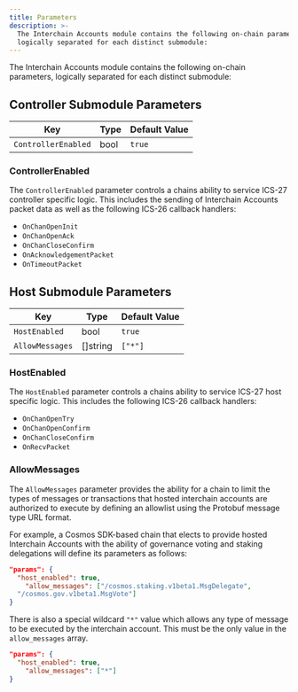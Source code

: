 ```yaml
---
title: Parameters
description: >-
  The Interchain Accounts module contains the following on-chain parameters,
  logically separated for each distinct submodule:
---
```


The Interchain Accounts module contains the following on-chain parameters, logically separated for each distinct submodule:

## Controller Submodule Parameters

| Key                 | Type | Default Value |
| ------------------- | ---- | ------------- |
| `ControllerEnabled` | bool | `true`        |

### ControllerEnabled

The `ControllerEnabled` parameter controls a chains ability to service ICS-27 controller specific logic. This includes the sending of Interchain Accounts packet data as well as the following ICS-26 callback handlers:

* `OnChanOpenInit`
* `OnChanOpenAck`
* `OnChanCloseConfirm`
* `OnAcknowledgementPacket`
* `OnTimeoutPacket`

## Host Submodule Parameters

| Key             | Type      | Default Value |
| --------------- | --------- | ------------- |
| `HostEnabled`   | bool      | `true`        |
| `AllowMessages` | \[]string | `["*"]`       |

### HostEnabled

The `HostEnabled` parameter controls a chains ability to service ICS-27 host specific logic. This includes the following ICS-26 callback handlers:

* `OnChanOpenTry`
* `OnChanOpenConfirm`
* `OnChanCloseConfirm`
* `OnRecvPacket`

### AllowMessages

The `AllowMessages` parameter provides the ability for a chain to limit the types of messages or transactions that hosted interchain accounts are authorized to execute by defining an allowlist using the Protobuf message type URL format.

For example, a Cosmos SDK-based chain that elects to provide hosted Interchain Accounts with the ability of governance voting and staking delegations will define its parameters as follows:

```json
"params": {
  "host_enabled": true,
    "allow_messages": ["/cosmos.staking.v1beta1.MsgDelegate",
  "/cosmos.gov.v1beta1.MsgVote"]
}
```

There is also a special wildcard `"*"` value which allows any type of message to be executed by the interchain account. This must be the only value in the `allow_messages` array.

```json
"params": {
  "host_enabled": true,
    "allow_messages": ["*"]
}
```
